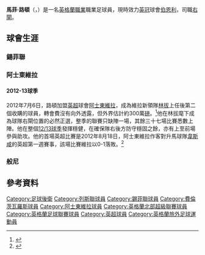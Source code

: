 {{noteta
|G1=英超|G2=足球
|T=zh-hans:马修·洛顿; zh-hk:馬菲·路頓;
|1=zh-hans:马修; zh-hk:馬菲;
|2=zh-hans:洛顿; zh-hk:路頓;
}}
{{Infobox Football biography 2
| playername          = 馬菲·路頓<br />''Matthew Lowton''
| image               = [[File:Matt_Lowton_SUFC_jrs1967_Owned_Image.png|220px]]
| fullname            = Matthew John Lowton
| dateofbirth         = {{Birth date and age|1989|6|9|df=y}}
| cityofbirth         = [[切斯特菲爾德|切斯特菲爾德]]
| countryofbirth      = [[英格蘭|英格蘭]]
| nationality         = [[英格蘭|英格蘭]]
| height              = {{height|m=1.86}}
| position            = [[後衛_(足球)|右閘]]
| currentclub         = [[伯恩利足球俱乐部|伯恩利]]
| clubnumber          = 2
| youthyears1         = 1999-2004 
| youthclubs1         = [[列斯聯足球會|列斯聯]]
| youthyears2         = 2004-2007 
| youthclubs2         = [[谢菲尔德联足球俱乐部|鍚菲聯]]
| years1              = 2007–2012 
| clubs1              = [[谢菲尔德联足球俱乐部|鍚菲聯]] 
| caps1               = 78
| goals1              = 10
| years2              = 2008 
| clubs2              = → [[谢菲尔德足球俱乐部|鍚菲]] 
| caps2               = 18
| goals2              = 0
| years3              = 2009-2010 
| clubs3              = → [[费伦茨瓦罗斯TC|費倫斯華路士]] 
| caps3               = 18
| goals3              = 0
| years4              = 2012- 
| clubs4              = [[阿士東維拉足球會|阿士東維拉]] 
| caps4 = 72
| goals4 = 2
| years5 = 2015–
| clubs5 = [[伯恩利足球俱乐部|伯恩利]]
| caps5 = 0
| goals5 = 0
| club-update         = 2013年8月23日 (日) 13:15 (UTC)

}}
'''馬菲·路頓'''（{{lang-en|'''Matthew Lowton'''}}，{{bd|1989年|6月9日|catidx=Lowton, Matthew}}）是一名[[英格蘭|英格蘭]][[職業|職業]]職業足球員，現時效力[[英冠|英冠]]球會[[伯恩利足球俱乐部|伯恩利]]，司職[[後衛_(足球)|右閘]]。

== 球會生涯 ==
=== 鍚菲聯 ===

=== 阿士東維拉 ===
====2012-13球季====
2012年7月6日，路頓加盟[[英格蘭足球超級聯賽|英超]]球會[[阿士東維拉|阿士東維拉]]，成為維拉新領隊[[保罗·兰伯特|林拔]]上任後第二個收購的球員，轉會費沒有向外透露，但外界估計約300萬[[英磅|磅]]。<ref>{{cite news |title=Lowton signs for Aston Villa |url=http://www.dailymail.co.uk/sport/football/article-2169653/Matthew-Lowton-signs-Aston-Villa.html |publisher=dailymail.co.uk. |date=2012-07-06 |accessdate=2013-08-23 |language=en |archive-date=2014-03-10 |archive-url=https://web.archive.org/web/20140310100444/http://www.dailymail.co.uk/sport/football/article-2169653/Matthew-Lowton-signs-Aston-Villa.html |dead-url=no }}</ref>他在林拔麾下成為球隊右閘位置的必然正選，整季的聯賽只缺陣一場，其餘三十七場比賽悉數上陣。他在整個[[2012–13賽季英格蘭超級聯賽|12/13球季]]發揮穩健，在確保隊右後方防守穩固之餘，亦有上至前場參與助攻。他的首場英超比賽是2012年8月18日，阿士東維拉作客對升馬球隊[[韋斯咸足球會|韋斯咸]]的英超第一週賽事，該場比賽維拉以0-1落敗。<ref>{{cite news |title=West Ham 1-0 Aston Villa |url=http://www.bbc.co.uk/sport/0/football/19221467 |date=2012-08-18 |accessdate=2013-08-23 |publisher=[[BBC|BBC]] Sport |language=en |archive-date=2013-10-17 |archive-url=https://web.archive.org/web/20131017135228/http://www.bbc.co.uk/sport/0/football/19221467 |dead-url=no }}</ref>

=== 般尼 ===

== 參考資料 ==
{{reflist|1}}

{{般尼球員名單}}

{{DEFAULTSORT:Lowton, Matthew}}
[[Category:足球後衛|Category:足球後衛]]
[[Category:列斯聯球員|Category:列斯聯球員]]
[[Category:錫菲聯球員|Category:錫菲聯球員]]
[[Category:費倫茨瓦羅斯球員|Category:費倫茨瓦羅斯球員]]
[[Category:阿士東維拉球員|Category:阿士東維拉球員]]
[[Category:英格蘭北部超級聯賽球員|Category:英格蘭北部超級聯賽球員]]
[[Category:英格蘭足球聯賽球員|Category:英格蘭足球聯賽球員]]
[[Category:英超球員|Category:英超球員]]
[[Category:英格蘭旅外足球運動員|Category:英格蘭旅外足球運動員]]